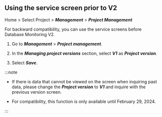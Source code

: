 ## Using the service screen prior to V2

Home > Select Project > **_Management_** > **_Project Management_**

<ImgLang img='db-v2-ver-management.png' desc='Managing Project Versions' />

For backward compatibility, you can use the service screens before Database Monitoring V2. 

1.  Go to **_Management_** > **_Project management_**.

2.  In the **_Managing project versions_** section, select **_V1_** as **_Project version_**. 

3.  Select **_Save_**.

:::note

-   If there is data that cannot be viewed on the screen when inquiring past data, please change the **_Project version_** to **_V1_** and inquire with the previous version screen.

-   For compatibility, this function is only available until February 29, 2024.

:::
